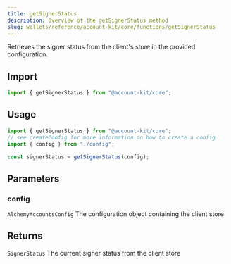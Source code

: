 ```yaml
---
title: getSignerStatus
description: Overview of the getSignerStatus method
slug: wallets/reference/account-kit/core/functions/getSignerStatus
---
```


Retrieves the signer status from the client's store in the provided configuration.

## Import

```ts
import { getSignerStatus } from "@account-kit/core";
```

## Usage

```ts
import { getSignerStatus } from "@account-kit/core";
// see createConfig for more information on how to create a config
import { config } from "./config";

const signerStatus = getSignerStatus(config);
```

## Parameters

### config

`AlchemyAccountsConfig`
The configuration object containing the client store

## Returns

`SignerStatus`
The current signer status from the client store
